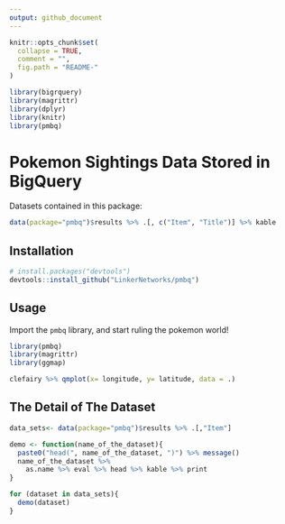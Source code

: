 ```yaml
---
output: github_document
---
```


<!-- README.md is generated from README.Rmd. Please edit that file -->

```r
knitr::opts_chunk$set(
  collapse = TRUE,
  comment = "",
  fig.path = "README-"
)
```

```r
library(bigrquery)
library(magrittr)
library(dplyr)
library(knitr)
library(pmbq)
```

# Pokemon Sightings Data Stored in BigQuery

Datasets contained in this package:

```r
data(package="pmbq")$results %>% .[, c("Item", "Title")] %>% kable
```

## Installation

```r
# install.packages("devtools")
devtools::install_github("LinkerNetworks/pmbq")
```

## Usage

Import the `pmbq` library, and start ruling the pokemon world!

```r
library(pmbq)
library(magrittr)
library(ggmap)

clefairy %>% qmplot(x= longitude, y= latitude, data = .)
```


## The Detail of The Dataset

```r
data_sets<- data(package="pmbq")$results %>% .[,"Item"] 

demo <- function(name_of_the_dataset){
  paste0("head(", name_of_the_dataset, ")") %>% message()
  name_of_the_dataset %>%
    as.name %>% eval %>% head %>% kable %>% print
}

for (dataset in data_sets){
  demo(dataset)
}
```

